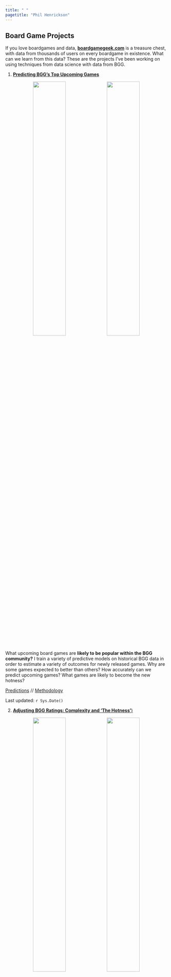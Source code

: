 ```yaml
---
title: " "
pagetitle: "Phil Henrickson"
---
```


## Board Game Projects {-}

If you love boardgames and data, [**boardgamegeek.com**](https://boardgamegeek.com) is a treasure chest, with data from thousands of users on every boardgame in existence. What can we learn from this data? These are the projects I've been working on using techniques from data science with data from BGG. 

1. [**Predicting BGG's Top Upcoming Games**](predicting_bgg_outcomes.html)

<center>

![](images/predicting_games.png){width=45%} ![](images/outcome_coefs.png){width=45%}

</center>

What upcoming board games are **likely to be popular within the BGG community?** I train a variety of predictive models on historical BGG data in order to estimate a variety of outcomes for newly released games. Why are some games expected to better than others? How accurately can we predict upcoming games? What games are likely to become the new hotness? 

[Predictions](upcoming_games_tables.html) // [Methodology](predicting_bgg_outcomes.html)

Last updated: `r Sys.Date()`

2. [**Adjusting BGG Ratings: Complexity and 'The Hotness'**)](adjusting_bgg_ratings.html)

<center>

![](images/averages_and_usersrated.png){width=45%} ![](images/hotness_adjusted.png){width=45%}

</center>

I use a variety techniques to make adjustments to the Geek rating on boardgamegeek.First, I compute **Complexity-Adjusted Ratings** in order to identify which games get the most bang for their complexity buck. I am not the first to develop the method for computing these ratings, which is a very simple statistical model, but I do use that method to keep a list of up-to-date complexity ratings based on my latest pull of games from BGG. Second, I amend the formula for the geek rating to place a greater weight on the popularity of the game, which I have found can mitigate a tendency of the geek ratings to skew towards the 'the hotness'.

3. [**Predicting Collections, or How to Create an Artificial Shut Up and Sit Down**]()

![](images/user_separation.png){width=45%} ![](images/user_predictions_table.png){width=45%}

"What upcoming games should I check out?"

Rather than trying to predict how the boardgamegeek community will rate a game, I train models at the individual user level to predict whether someone will be likely to add an upcoming game to their collection. This started as a project to [train a model to identify games for myself](mrbananagrabber_2020.html), but then I realized that this could be extended to anyone with a boardgamegeek account and a decent number of games in their collection. This analysis can be run for anyone, so I've run it for a few prominent reviewers to see what upcoming games they're most likely to be interested in:

[Watch It Played](Watch_It_Played_2020.html)

[Mark Bigney (So Very Wrong About Games)](Gyges_2020.html)

[rahdo](rahdo_2020.html)

[Quinns (Shut Up and Sit Down, though his data is a bit out of date)](Quinns_2020.html)

[Zee Garcia (The Dice Tower)](ZeeGarcia_2020.html)

[me](rahdo_2020.html)

[my brother](GOBbluth89_2020.html)

<!-- 4. [**Finding Boardgame "Neighbors"**](): -->

<!-- # -->

